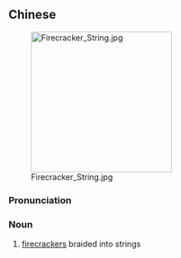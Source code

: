 {{also|挂炮}}
==Chinese==
{{zh-forms|s=挂炮}}
[[File:Firecracker String.jpg|thumb|250px]]

===Pronunciation===
{{zh-pron
|m=guàpào
|cat=n
}}

===Noun===
{{zh-noun}}

# [[firecrackers]] braided into strings